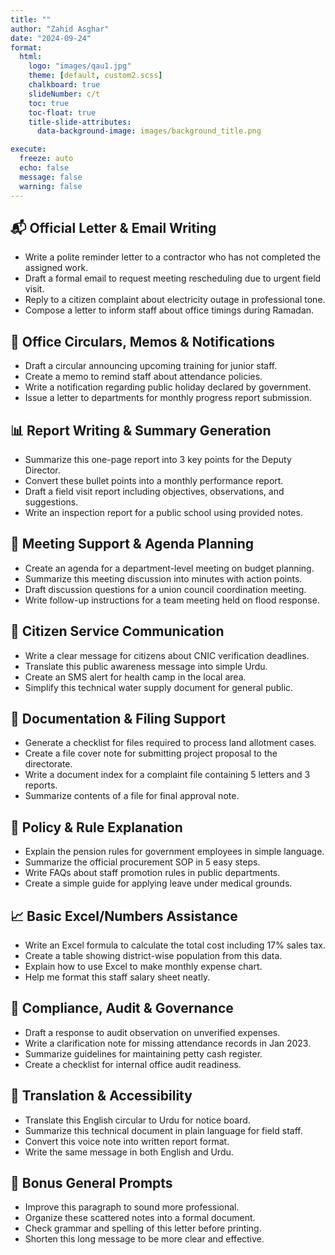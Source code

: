 ---
title: ""
author: "Zahid Asghar"
date: "2024-09-24"
format: 
  html:
    logo: "images/qau1.jpg"
    theme: [default, custom2.scss]
    chalkboard: true
    slideNumber: c/t
    toc: true
    toc-float: true
    title-slide-attributes:
      data-background-image: images/background_title.png

execute:
  freeze: auto
  echo: false
  message: false
  warning: false
---


## 📬 Official Letter & Email Writing

- Write a polite reminder letter to a contractor who has not completed the assigned work.  
- Draft a formal email to request meeting rescheduling due to urgent field visit.  
- Reply to a citizen complaint about electricity outage in professional tone.  
- Compose a letter to inform staff about office timings during Ramadan.  

## 📝 Office Circulars, Memos & Notifications

- Draft a circular announcing upcoming training for junior staff.  
- Create a memo to remind staff about attendance policies.  
- Write a notification regarding public holiday declared by government.  
- Issue a letter to departments for monthly progress report submission.  

## 📊 Report Writing & Summary Generation

- Summarize this one-page report into 3 key points for the Deputy Director.  
- Convert these bullet points into a monthly performance report.  
- Draft a field visit report including objectives, observations, and suggestions.  
- Write an inspection report for a public school using provided notes.  

## 📆 Meeting Support & Agenda Planning

- Create an agenda for a department-level meeting on budget planning.  
- Summarize this meeting discussion into minutes with action points.  
- Draft discussion questions for a union council coordination meeting.  
- Write follow-up instructions for a team meeting held on flood response.  

## 👥 Citizen Service Communication

- Write a clear message for citizens about CNIC verification deadlines.  
- Translate this public awareness message into simple Urdu.  
- Create an SMS alert for health camp in the local area.  
- Simplify this technical water supply document for general public.  

## 📎 Documentation & Filing Support

- Generate a checklist for files required to process land allotment cases.  
- Create a file cover note for submitting project proposal to the directorate.  
- Write a document index for a complaint file containing 5 letters and 3 reports.  
- Summarize contents of a file for final approval note.  

## 📖 Policy & Rule Explanation

- Explain the pension rules for government employees in simple language.  
- Summarize the official procurement SOP in 5 easy steps.  
- Write FAQs about staff promotion rules in public departments.  
- Create a simple guide for applying leave under medical grounds.  

## 📈 Basic Excel/Numbers Assistance

- Write an Excel formula to calculate the total cost including 17% sales tax.  
- Create a table showing district-wise population from this data.  
- Explain how to use Excel to make monthly expense chart.  
- Help me format this staff salary sheet neatly.  

## 🔐 Compliance, Audit & Governance

- Draft a response to audit observation on unverified expenses.  
- Write a clarification note for missing attendance records in Jan 2023.  
- Summarize guidelines for maintaining petty cash register.  
- Create a checklist for internal office audit readiness.  

## 🔄 Translation & Accessibility

- Translate this English circular to Urdu for notice board.  
- Summarize this technical document in plain language for field staff.  
- Convert this voice note into written report format.  
- Write the same message in both English and Urdu.  

## 🧠 Bonus General Prompts

- Improve this paragraph to sound more professional.  
- Organize these scattered notes into a formal document.  
- Check grammar and spelling of this letter before printing.  
- Shorten this long message to be more clear and effective.  
